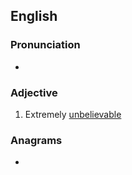 {{also|unbefuckinglievable}}
==English==

===Pronunciation===
* {{audio|En-au-unbe-fucking-lievable.ogg|Audio (AU)|lang=en}}

===Adjective===
{{en-adj}}
# {{lb|en|slang|vulgar}} Extremely [[unbelievable]]

===Anagrams===
* {{anagrams|en|a=abbceeefgiikllnnuuv|unfuckingbelievable}}